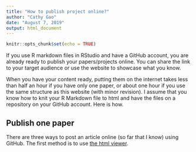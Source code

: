 ```yaml
---
title: "How to publish project online?"
author: "Cathy Gao"
date: "August 7, 2019"
output: html_document
---
```


```r
knitr::opts_chunk$set(echo = TRUE)
```

If you use R markdown files in RStudio and have a GitHub account, you are already ready to publish your papers/projects online. You can share the link to your target audience or use the website to showcase what you know. 

When you have your content ready, putting them on the internet takes less than half an hour if you have only one paper, or about one hour if you use the same structure as this website (with minor revision). I assume that you know how to knit your R Markdown file to html and have the files on a repository on your GitHub account. Here is how.  

## Publish one paper

There are three ways to post an article online (so far that I know) using GitHub. The first method is to use [the html viewer](http://htmlpreview.github.io/).  

